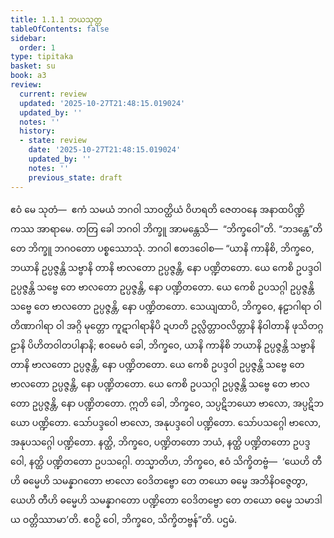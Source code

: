 ```yaml
---
title: 1.1.1 ဘယသုတ္တ
tableOfContents: false
sidebar:
  order: 1
type: tipitaka
basket: su
book: a3
review:
  current: review
  updated: '2025-10-27T21:48:15.019024'
  updated_by: ''
  notes: ''
  history:
  - state: review
    date: '2025-10-27T21:48:15.019024'
    updated_by: ''
    notes: ''
    previous_state: draft
---
```



<ReviewStatus review={frontmatter.review} showDetails={true} />

<HypothesisAnnotation frontmatter={frontmatter} />

<DynamicBreadcrumb />

<Division number="1" book="a3" e="ch" v="15" p="99">

<Paragraph number="2" book="a3">
ဧဝံ မေ သုတံ—  ဧကံ သမယံ ဘဂဝါ သာဝတ္ထိယံ ဝိဟရတိ ဇေတဝနေ အနာထပိဏ္ဍိကဿ အာရာမေ. တတြ ခေါ ဘဂဝါ ဘိက္ခူ အာမန္တေသိ—  “ဘိက္ခဝေါ”တိ. “ဘဒန္တေ”တိ တေ ဘိက္ခူ ဘဂဝတော ပစ္စဿောသုံ. ဘဂဝါ ဧတဒဝေါစ—
</Paragraph>

<Paragraph number="3" book="a3">
“ယာနိ ကာနိစိ, ဘိက္ခဝေ, ဘယာနိ ဥပ္ပဇ္ဇန္တိ သဗ္ဗာနိ တာနိ ဗာလတော ဥပ္ပဇ္ဇန္တိ, နော ပဏ္ဍိတတော. ယေ ကေစိ ဥပဒ္ဒဝါ ဥပ္ပဇ္ဇန္တိ သဗ္ဗေ တေ ဗာလတော ဥပ္ပဇ္ဇန္တိ, နော ပဏ္ဍိတတော. ယေ ကေစိ ဥပသဂ္ဂါ ဥပ္ပဇ္ဇန္တိ သဗ္ဗေ တေ ဗာလတော ဥပ္ပဇ္ဇန္တိ, နော ပဏ္ဍိတတော. သေယျထာပိ, ဘိက္ခဝေ, နဠာဂါရာ ဝါ တိဏာဂါရာ ဝါ အဂ္ဂိ မုတ္တော ကူဋာဂါရာနိပိ ဍဟတိ ဥလ္လိတ္တာဝလိတ္တာနိ နိဝါတာနိ ဖုသိတဂ္ဂဠာနိ ပိဟိတဝါတပါနာနိ; ဧဝမေဝံ ခေါ, ဘိက္ခဝေ, ယာနိ ကာနိစိ ဘယာနိ ဥပ္ပဇ္ဇန္တိ သဗ္ဗာနိ တာနိ ဗာလတော ဥပ္ပဇ္ဇန္တိ, နော ပဏ္ဍိတတော. ယေ ကေစိ ဥပဒ္ဒဝါ ဥပ္ပဇ္ဇန္တိ သဗ္ဗေ တေ ဗာလတော ဥပ္ပဇ္ဇန္တိ, နော ပဏ္ဍိတတော. ယေ ကေစိ ဥပသဂ္ဂါ ဥပ္ပဇ္ဇန္တိ သဗ္ဗေ တေ ဗာလတော ဥပ္ပဇ္ဇန္တိ, နော ပဏ္ဍိတတော.
</Paragraph>

<Paragraph number="4" book="a3">
ဣတိ ခေါ, ဘိက္ခဝေ, သပ္ပဋိဘယော ဗာလော, အပ္ပဋိဘယော ပဏ္ဍိတော. သော်ပဒ္ဒဝေါ ဗာလော, အနုပဒ္ဒဝေါ ပဏ္ဍိတော. သော်ပသဂ္ဂေါ ဗာလော, အနုပသဂ္ဂေါ ပဏ္ဍိတော. နတ္ထိ, ဘိက္ခဝေ, ပဏ္ဍိတတော ဘယံ, နတ္ထိ ပဏ္ဍိတတော ဥပဒ္ဒဝေါ, နတ္ထိ ပဏ္ဍိတတော ဥပသဂ္ဂေါ.
</Paragraph>

<Paragraph number="5" book="a3">
တသ္မာတိဟ, ဘိက္ခဝေ, ဧဝံ သိက္ခိတဗ္ဗံ—  ‘ယေဟိ တီဟိ ဓမ္မေဟိ သမန္နာဂတော ဗာလော ဝေဒိတဗ္ဗော တေ တယော ဓမ္မေ အဘိနိဝဇ္ဇေတွာ, ယေဟိ တီဟိ ဓမ္မေဟိ သမန္နာဂတော ပဏ္ဍိတော ဝေဒိတဗ္ဗော တေ တယော ဓမ္မေ သမာဒါယ ဝတ္တိဿာမာ’တိ. ဧဝဉှိ ဝေါ, ဘိက္ခဝေ, သိက္ခိတဗ္ဗန်”တိ.

</Paragraph>
</Division>

<Paragraph number="6" type="center" book="a3">
ပဌမံ.
</Paragraph>